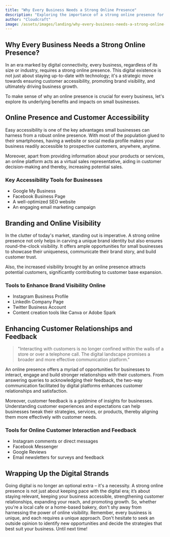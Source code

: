 ```yaml
---
title: "Why Every Business Needs a Strong Online Presence"
description: "Exploring the importance of a strong online presence for small businesses and how it can drive growth and customer engagement."
author: "Cloudcraft"
image: /assets/images/landing/why-every-business-needs-a-strong-online-presence.jpg
---
```


## Why Every Business Needs a Strong Online Presence?

In an era marked by digital connectivity, every business, regardless of its size or industry, requires a strong online presence. This digital existence is not just about staying up-to-date with technology; it's a strategic move towards ensuring customer accessibility, promoting brand visibility, and ultimately driving business growth.

To make sense of why an online presence is crucial for every business, let's explore its underlying benefits and impacts on small businesses.

<ServicesBlurb />

## Online Presence and Customer Accessibility

Easy accessibility is one of the key advantages small businesses can harness from a robust online presence. With most of the population glued to their smartphones, having a website or social media profile makes your business readily accessible to prospective customers, anywhere, anytime.

Moreover, apart from providing information about your products or services, an online platform acts as a virtual sales representative, aiding in customer decision-making and thereby, increasing potential sales.

### Key Accessibility Tools for Businesses

 * Google My Business
 * Facebook Business Page
 * A well-optimized SEO website
 * An engaging email marketing campaign

## Branding and Online Visibility

In the clutter of today's market, standing out is imperative. A strong online presence not only helps in carving a unique brand identity but also ensures round-the-clock visibility. It offers ample opportunities for small businesses to showcase their uniqueness, communicate their brand story, and build customer trust.

Also, the increased visibility brought by an online presence attracts potential customers, significantly contributing to customer base expansion.

### Tools to Enhance Brand Visibility Online

 * Instagram Business Profile
 * LinkedIn Company Page
 * Twitter Business Account
 * Content creation tools like Canva or Adobe Spark

<GetStartedBlurb />

## Enhancing Customer Relationships and Feedback

<blockquote tip>
"Interacting with customers is no longer confined within the walls of a store or over a telephone call. The digital landscape promises a broader and more effective communication platform."
</blockquote>

An online presence offers a myriad of opportunities for businesses to interact, engage and build stronger relationships with their customers. From answering queries to acknowledging their feedback, the two-way communication facilitated by digital platforms enhances customer relationships and satisfaction.

Moreover, customer feedback is a goldmine of insights for businesses. Understanding customer experiences and expectations can help businesses tweak their strategies, services, or products, thereby aligning them more effectively with customer needs.

### Tools for Online Customer Interaction and Feedback

 * Instagram comments or direct messages
 * Facebook Messenger
 * Google Reviews
 * Email newsletters for surveys and feedback

## Wrapping Up the Digital Strands 

Going digital is no longer an optional extra – it's a necessity. A strong online presence is not just about keeping pace with the digital era; it’s about staying relevant, keeping your business accessible, strengthening customer relationships, expanding your reach, and promoting growth. So, whether you're a local cafe or a home-based bakery, don't shy away from harnessing the power of online visibility. Remember, every business is unique, and each requires a unique approach. Don't hesitate to seek an outside opinion to identify new opportunities and decide the strategies that best suit your business. Until next time!